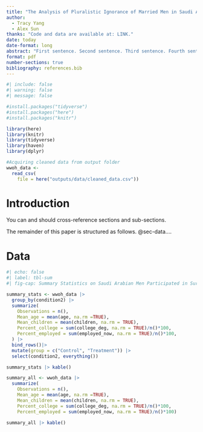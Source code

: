 ```yaml
---
title: "The Analysis of Pluralistic Ignorance of Married Men in Saudi Arabia on Women Working Outside of Home (WWOH) ^[Code and data are available at: ]"
author: 
  - Tracy Yang
  - Alex Sun
thanks: "Code and data are available at: LINK."
date: today
date-format: long
abstract: "First sentence. Second sentence. Third sentence. Fourth sentence."
format: pdf
number-sections: true
bibliography: references.bib
---
```


```r
#| include: false
#| warning: false
#| message: false

#install.packages("tidyverse")
#install.packages("here")
#install.packages("knitr")

library(here)
library(knitr)
library(tidyverse)
library(haven)
library(dplyr)
```

```r
#Acquiring cleaned data from output folder
wwoh_data <-
  read_csv(
    file = here("outputs/data/cleaned_data.csv"))
```
\newpage


# Introduction

You can and should cross-reference sections and sub-sections. 

The remainder of this paper is structured as follows. @sec-data....



# Data {#sec-data}


```r
#| echo: false
#| label: tbl-sum
#| fig-cap: Summary Statistics on Saudi Arabian Men Participated in Survey on WWOH

summary_stats <- wwoh_data |>
  group_by(condition2) |>
  summarize(
    Observations = n(),
    Mean_age = mean(age, na.rm =TRUE),
    Mean_children = mean(children, na.rm = TRUE),
    Percent_college = sum(college_deg, na.rm = TRUE)/n()*100,
    Percent_employed = sum(employed_now, na.rm = TRUE)/n()*100,
  ) |>
  bind_rows()|>
  mutate(group = c("Control", "Treatment")) |>
  select(condition2, everything()) 

summary_stats |> kable()

summary_all <- wwoh_data |>
  summarize(
    Observations = n(),
    Mean_age = mean(age, na.rm =TRUE),
    Mean_children = mean(children, na.rm = TRUE),
    Percent_college = sum(college_deg, na.rm = TRUE)/n()*100,
    Percent_employed = sum(employed_now, na.rm = TRUE)/n()*100)
    
summary_all |> kable()


```
